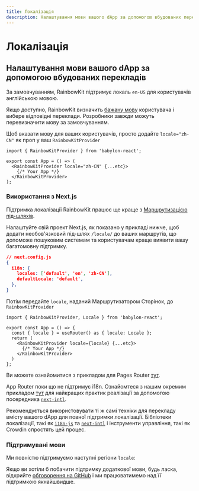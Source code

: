 ```yaml
---
title: Локалізація
description: Налаштування мови вашого dApp за допомогою вбудованих перекладів
---
```


# Локалізація

## Налаштування мови вашого dApp за допомогою вбудованих перекладів

За замовчуванням, RainbowKit підтримує локаль `en-US` для користувачів англійською мовою.

Якщо доступно, RainbowKit визначить [бажану мову](https://developer.mozilla.org/en-US/docs/Web/API/Navigator/language) користувача і вибере відповідні переклади. Розробники завжди можуть перевизначити мову за замовчуванням.

Щоб вказати мову для ваших користувачів, просто додайте `locale="zh-CN"` як проп у ваш `RainbowKitProvider`

```tsx
import { RainbowKitProvider } from 'babylon-react';

export const App = () => (
  <RainbowKitProvider locale="zh-CN" {...etc}>
    {/* Your App */}
  </RainbowKitProvider>
);
```

### Використання з Next.js

Підтримка локалізації RainbowKit працює ще краще з [Маршрутизацією під-шляхів](https://nextjs.org/docs/pages/building-your-application/routing/internationalization#sub-path-routing).

Налаштуйте свій проект Next.js, як показано у прикладі нижче, щоб додати необов'язковий під-шлях `/locale/` до ваших маршрутів, що допоможе пошуковим системам та користувачам краще виявити вашу багатомовну підтримку.

```json
// next.config.js
{
  i18n: {
    locales: ['default', 'en', 'zh-CN'],
    defaultLocale: 'default',
  },
}
```

Потім передайте `locale`, наданий Маршрутизатором Сторінок, до `RainbowKitProvider`

```tsx
import { RainbowKitProvider, Locale } from 'babylon-react';

export const App = () => {
  const { locale } = useRouter() as { locale: Locale };
  return (
    <RainbowKitProvider locale={locale} {...etc}>
      {/* Your App */}
    </RainbowKitProvider>
  )
};
```

Ви можете ознайомитися з прикладом для Pages Router [тут](https://github.com/rainbow-me/rainbowkit/tree/main/examples/with-next).

App Router поки що не підтримує i18n. Ознайомтеся з нашим окремим прикладом [тут](https://github.com/rainbow-me/rainbowkit/tree/main/examples/with-next-app-i18n) для найкращих практик реалізації за допомогою посередника [`next-intl`](https://github.com/amannn/next-intl).

Рекомендується використовувати ті ж самі техніки для перекладу вмісту вашого dApp для повної підтримки локалізації. Бібліотеки локалізації, такі як [`i18n-js`](https://github.com/fnando/i18n) та [`next-intl`](https://github.com/amannn/next-intl) і інструменти управління, такі як Crowdin спростять цей процес.

### Підтримувані мови

Ми повністю підтримуємо наступні регіони `locale`:

<Table
  header={[
    'Мова', 'Регіон', 'Локаль', 'Коротка форма'
  ]}
  dataTypes={[
    'string', 'string', 'code', 'code'
  ]}
  data={[
    ['Англійська', 'Сполучені Штати 🇺🇸', 'en-US', 'en'],
    ['中文', 'Материковий Китай 🇨🇳', 'zh-CN', 'zh-Hans', 'zh'],
    ['繁體中文', 'Гонконг 🇭🇰', 'zh-HK'],
    ['繁體中文', 'Тайвань 🇹🇼', 'zh-TW', 'zh-Hant'],
    ['हिंदी', 'Індія 🇮🇳', 'hi-IN', 'hi'],
    ['Іспанська', 'Латинська Америка 🌎', 'es-419', 'es'],
    ['Французька', 'Франція 🇫🇷', 'fr-FR', 'fr'],
    ['العربية', 'Середній Схід 🌍', 'ar-AR', 'ar'],
    ['Португальська', 'Бразилія 🇧🇷', 'pt-BR', 'pt'],
    ['Російська', 'Росія 🇷🇺', 'ru-RU', 'ru'],
    ['Bahasa Indonesia', 'Індонезія 🇮🇩', 'id-ID', 'id'],
    ['日本語', 'Японія 🇯🇵', 'ja-JP', 'ja'],
    ['Турецька', 'Туреччина 🇹🇷', 'tr-TR', 'tr'],
    ['한국어', 'Південна Корея 🇰🇷', 'ko-KR', 'ko'],
    ['ไทย', 'Таїланд 🇹🇭', 'th-TH', 'th'],
    ['українська', 'Україна 🇺🇦', 'uk-UA', 'ua'],
  ]}
/>

Якщо ви хотіли б побачити підтримку додаткової мови, будь ласка, відкрийте [обговорення на GitHub](https://github.com/rainbow-me/rainbowkit/discussions/new?category=ideas) і ми працюватимемо над її підтримкою якнайшвидше.
